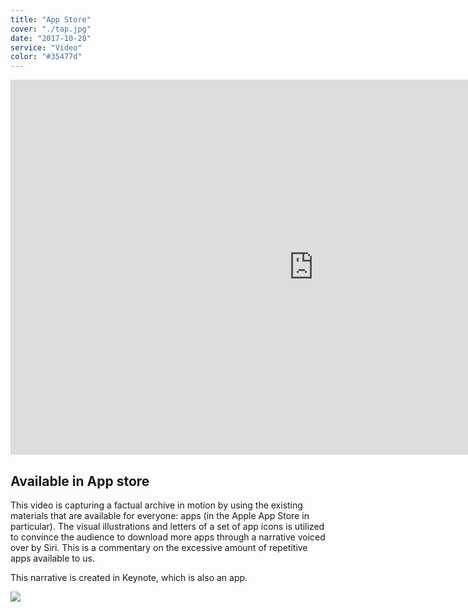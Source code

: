 ```yaml
---
title: "App Store"
cover: "./tap.jpg"
date: "2017-10-28"
service: "Video"
color: "#35477d"
---
```


<iframe src="https://player.vimeo.com/video/216101350?loop=1&color=ffffff&title=0&byline=0&portrait=0" width="970" height="600" frameborder="0" webkitallowfullscreen mozallowfullscreen allowfullscreen></iframe>

## Available in App store

This video is capturing a factual archive in motion by using the existing materials that are available for everyone: apps (in the Apple App Store in particular). The visual illustrations and letters of a set of app icons is utilized to convince the audience to download more apps through a narrative voiced over by Siri. This is a commentary on the excessive amount of repetitive apps available to us.

This narrative is created in Keynote, which is also an app.

![](./taptap.jpg)
